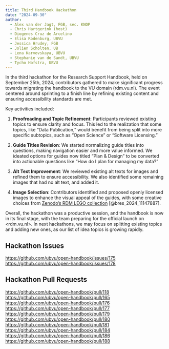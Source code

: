 ```yaml
---
title: Third Handbook Hackathon
date: "2024-09-30"
author:
  - Alex van der Jagt, FGB, sec. KNOP
  - Chris Hartgerink (host)
  - Diogenes Cruz de Arcelino
  - Elisa Rodenburg, UBVU
  - Jessica Hrudey, FGB
  - Jolien Scholten, UB
  - Lena Karvovskaya, UBVU
  - Stephanie van de Sandt, UBVU
  - Tycho Hofstra, UBVU
---
```


In the third hackathon for the Research Support Handbook, held on September 25th, 2024, contributors gathered to make significant progress towards migrating the handbook to the VU domain (rdm.vu.nl). The event centered around sprinting to a finish line by refining existing content and ensuring accessibility standards are met.

Key activities included:

1. **Proofreading and Topic Refinement**: Participants reviewed existing topics to ensure clarity and focus. This led to the realization that some topics, like "Data Publication," would benefit from being split into more specific subtopics, such as "Open Science" or "Software Licensing."

2. **Guide Titles Revision**: We started normalizing guide titles into questions, making navigation easier and more value informed. We ideated options for guides now titled "Plan & Design" to be converted into actionable questions like "How do I plan for managing my data?"

3. **Alt Text Improvement**: We reviewed existing alt texts for images and refined them to ensure accessibility. We also identified some remaining images that had no alt text, and added it.

4. **Image Selection**: Contributors identified and proposed openly licensed images to enhance the visual appeal of the guides, with some creative choices from [Zenodo’s RDM LEGO collection](https://doi.org/10.5281/zenodo.11147887) [@bres_2024_11147887].

Overall, the hackathon was a productive session, and the handbook is now in its final stage, with the team preparing for the official launch on <rdm.vu.nl>. In next hackathons, we may focus on splitting existing topics and adding new ones, as our list of idea topics is growing rapidly.

## Hackathon Issues

<https://github.com/ubvu/open-handbook/issues/175>
<https://github.com/ubvu/open-handbook/issues/178>

## Hackathon Pull Requests

<https://github.com/ubvu/open-handbook/pull/118>
<https://github.com/ubvu/open-handbook/pull/165>
<https://github.com/ubvu/open-handbook/pull/176>
<https://github.com/ubvu/open-handbook/pull/177>
<https://github.com/ubvu/open-handbook/pull/179>
<https://github.com/ubvu/open-handbook/pull/180>
<https://github.com/ubvu/open-handbook/pull/181>
<https://github.com/ubvu/open-handbook/pull/184>
<https://github.com/ubvu/open-handbook/pull/186>
<https://github.com/ubvu/open-handbook/pull/188>
